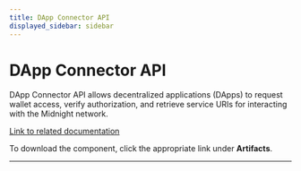 ```yaml
---
title: DApp Connector API
displayed_sidebar: sidebar
---
```


# DApp Connector API

DApp Connector API allows decentralized applications (DApps) to request wallet access, verify authorization, and retrieve service URIs for interacting with the Midnight network.

[Link to related documentation](../develop/reference/midnight-api/dapp-connector/interfaces/DAppConnectorAPI)

To download the component, click the appropriate link under **Artifacts**.

---




<DynamicList />
